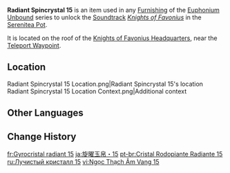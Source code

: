 {{Item Infobox
|id           = 141015
|image        = Item Radiant Spincrystal.png
|type         = Adventure Items
|group        = Radiant Spincrystals
|group2       = Mondstadt Spincrystals
|quality      = 4
|invCategory  = Precious Items
|description  = This wondrous crystal contains a certain rhythm, like something beautiful woven from delicate silk. These items can be found throughout the mainland or from merchants who collect curios. The tune held within this crystal can be revivified in your [[Serenitea Pot]] using either "[[Euphonium Unbound: Winding]]" or "[[Euphonium Unbound: Soaring]]." The tune contained within this [[Radiant Spincrystal]] is "[[Knights of Favonius (Soundtrack)|Knights of Favonius]]."
|source1      = [[Knights of Favonius Headquarters]]
|track        = Knights of Favonius (Soundtrack)
}}
'''Radiant Spincrystal 15''' is an item used in any [[Furnishing]] of the [[Euphonium Unbound]] series to unlock the [[Soundtrack]] ''[[Knights of Favonius (Soundtrack)|Knights of Favonius]]'' in the [[Serenitea Pot]].

It is located on the roof of the [[Knights of Favonius Headquarters]], near the [[Teleport Waypoint]].

==Location==
<gallery>
Radiant Spincrystal 15 Location.png|Radiant Spincrystal 15's location
Radiant Spincrystal 15 Location Context.png|Additional context
</gallery>

==Other Languages==
{{Other Languages
|default_hidden = 1
|en      = Radiant Spincrystal 15
|zhs     = 旋曜玉帛・其十五
|zhs_rm  = Xuán Yào Yùbó - Qí Shíwǔ
|zht     = 旋曜玉帛・其十五
|zht_rm  = Xuán Yào Yùbó - Qí Shíwǔ
|ja      = 旋曜玉帛・15
|ja_rm   = Sen'you Gyokuhaku - Juugo{{Assumed}}
|ko      = 빛나는 결정・15
|ko_rm   = Binnaneun Gyeoljeong - Sibo
|es      = Girocristal radiante (15)
|fr      = Gyrocristal radiant 15
|ru      = Лучистый кристалл {{tt|15|пятнадцать}}
|th      = Radiant Spincrystal 15
|vi      = Ngọc Thạch Âm Vang 15
|de      = Strahlender Drehkristall XV
|id      = Radiant Spincrystal 15
|pt      = Cristal Rodopiante Radiante 15
|tr      = Parlak Burgu Kristal 15
|it      = Voltacristallo radioso 15
}}

==Change History==
{{Change History|2.6}}

[[fr:Gyrocristal radiant 15]]
[[ja:旋曜玉帛・15]]
[[pt-br:Cristal Rodopiante Radiante 15]]
[[ru:Лучистый кристалл 15]]
[[vi:Ngọc Thạch Âm Vang 15]]